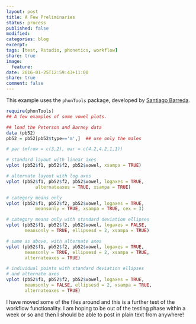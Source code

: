 ```yaml
---
layout: post
title: A Few Preliminaries
status: process
published: false
modified:
categories: blog
excerpt:
tags: [test, Rstudio, phonetics, workflow]
share: true
image:
  feature:
date: 2016-01-25T12:59:43+11:00
share: true
comment: false
---
```


This example uses the `phonTools` package, developed by [Santiago Barreda](http://www.santiagobarreda.com/rscripts.html).

```r
require(phonTools)
## A few examples of some vowel plots. 

## load the Peterson and Barney data
data (pb52)
pb52 = pb52[pb52$type=='m',]  ## use only the males

# par (mfrow = c(3,2), mar = c(4.2,4.2,1,1))

# standard layout with linear axes
vplot (pb52$f1, pb52$f2, pb52$vowel, xsampa = TRUE)

# alternate layout with log axes
vplot (pb52$f1, pb52$f2, pb52$vowel, logaxes = TRUE, 
           alternateaxes = TRUE, xsampa = TRUE)

# category means only 
vplot (pb52$f1, pb52$f2, pb52$vowel, logaxes = TRUE, 
           meansonly = TRUE, xsampa = TRUE, cex = 3)

# category means only with standard deviation ellipses
vplot (pb52$f1, pb52$f2, pb52$vowel, logaxes = FALSE, 
       meansonly = TRUE, ellipsesd = 2, xsampa = TRUE)

# same as above, with alternate axes
vplot (pb52$f1, pb52$f2, pb52$vowel, logaxes = TRUE, 
       meansonly = TRUE, ellipsesd = 2, xsampa = TRUE, 
	   alternateaxes = TRUE)

# individual points with standard deviation ellipses
# and alternate axes
vplot (pb52$f1, pb52$f2, pb52$vowel, logaxes = TRUE, 
	   meansonly = FALSE, ellipsesd = 2, xsampa = TRUE, 
	   alternateaxes = TRUE)
```

I have moved some of the files around and this is a further test of the workflow functionality. I am hoping to be out of the testing phase within a week or so and then I should be able to post in plain text from anywhere!

